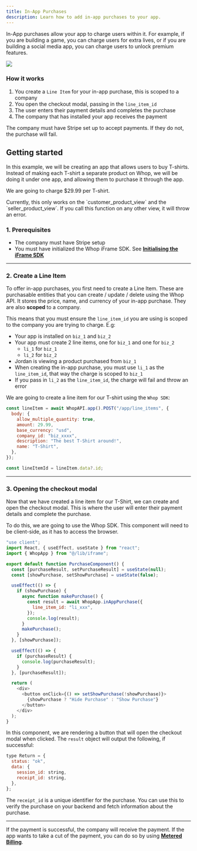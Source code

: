 ```yaml
---
title: In-App Purchases
description: Learn how to add in-app purchases to your app.
---
```


In-App purchases allow your app to charge users within it. For example, if you are building a game, you can charge users for extra lives, or if you are building a social media app, you can charge users to unlock premium features.

<Frame>
  <img src="https://imgur.com/YeSEgXy.png" />
</Frame>

### How it works

1. You create a `Line Item` for your in-app purchase, this is scoped to a company
2. You open the checkout modal, passing in the `line_item_id`
3. The user enters their payment details and completes the purchase
4. The company that has installed your app receives the payment

<Note>
  The company must have Stripe set up to accept payments. If they do not, the
  purchase will fail.
</Note>

## Getting started

In this example, we will be creating an app that allows users to buy T-shirts. Instead of making each T-shirt a separate product on Whop, we will be doing it under one app, and allowing them to purchase it through the app.

We are going to charge $29.99 per T-shirt.

<Warning>
  Currently, this only works on the `customer_product_view` and the
  `seller_product_view`. If you call this function on any other view, it will
  throw an error.
</Warning>

### 1. Prerequisites

- The company must have Stripe setup
- You must have initialized the Whop iFrame SDK. See [**Initialising the iFrame SDK**](/sdk/iframe-setup)

---

### 2. Create a Line Item

To offer in-app purchases, you first need to create a Line Item. These are purchasable entities that you can create / update / delete using the Whop API. It stores the price, name, and currency of your in-app purchase. They are also **scoped** to a company.

This means that you must ensure the `line_item_id` you are using is scoped to the company you are trying to charge. E.g:

- Your app is installed on `biz_1` and `biz_2`
- Your app must create 2 line items, one for `biz_1` and one for `biz_2`
  - `li_1` for `biz_1`
  - `li_2` for `biz_2`
- Jordan is viewing a product purchased from `biz_1`
- When creating the in-app purchase, you must use `li_1` as the `line_item_id`, that way the charge is scoped to `biz_1`
- If you pass in `li_2` as the `line_item_id`, the charge will fail and throw an error

We are going to create a line item for our T-shirt using the `Whop SDK`:

```javascript
const lineItem = await WhopAPI.app().POST("/app/line_items", {
  body: {
    allow_multiple_quantity: true,
    amount: 29.99,
    base_currency: "usd",
    company_id: "biz_xxxx",
    description: "The best T-Shirt around!",
    name: "T-Shirt",
  },
});

const lineItemId = lineItem.data?.id;
```

---

### 3. Opening the checkout modal

Now that we have created a line item for our T-Shirt, we can create and open the checkout modal. This is where the user will enter their payment details and complete the purchase.

To do this, we are going to use the Whop SDK. This component will need to be client-side, as it has to access the browser.

```javascript
"use client";
import React, { useEffect, useState } from "react";
import { WhopApp } from "@/lib/iframe";

export default function PurchaseComponent() {
  const [purchaseResult, setPurchaseResult] = useState(null);
  const [showPurchase, setShowPurchase] = useState(false);

  useEffect(() => {
    if (showPurchase) {
      async function makePurchase() {
        const result = await WhopApp.inAppPurchase({
          line_item_id: "li_xxx",
        });
        console.log(result);
      }
      makePurchase();
    }
  }, [showPurchase]);

  useEffect(() => {
    if (purchaseResult) {
      console.log(purchaseResult);
    }
  }, [purchaseResult]);

  return (
    <div>
      <button onClick={() => setShowPurchase(!showPurchase)}>
        {showPurchase ? "Hide Purchase" : "Show Purchase"}
      </button>
    </div>
  );
}
```

In this component, we are rendering a button that will open the checkout modal when clicked. The `result` object will output the following, if successful:

```javascript
type Return = {
  status: "ok",
  data: {
    session_id: string,
    receipt_id: string,
  },
};
```

The `receipt_id` is a unique identifier for the purchase. You can use this to verify the purchase on your backend and fetch information about the purchase.

---

If the payment is successful, the company will receive the payment. If the app wants to take a cut of the payment, you can do so by using [**Metered Billing**](/api-reference/metered-billing).
